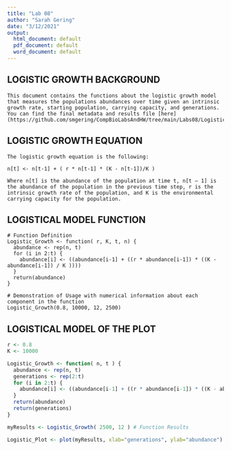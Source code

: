 ```yaml
---
title: "Lab 08"
author: "Sarah Gering"
date: "3/12/2021"
output:
  html_document: default
  pdf_document: default
  word_document: default
---
```


## LOGISTIC GROWTH BACKGROUND

```LOGISTIC

This document contains the functions about the logistic growth model that measures the populations abundances over time given an intrinsic growth rate, starting population, carrying capacity, and generations. You can find the final metadata and results file [here](https://github.com/smgering/CompBioLabsAndHW/tree/main/Labs08/LogisticGrowth.csv)

```

## LOGISTIC GROWTH EQUATION

```LOGISTIC

The logistic growth equation is the following:
  
n[t] <- n[t-1] + ( r * n[t-1] * (K - n[t-1])/K )

Where n[t] is the abundance of the population at time t, n[t – 1] is the abundance of the population in the previous time step, r is the intrinsic growth rate of the population, and K is the environmental carrying capacity for the population.

```

## LOGISTICAL MODEL FUNCTION

```LOGISTICAL

# Function Definition
Logistic_Growth <- function( r, K, t, n) {
  abundance <- rep(n, t)
  for (i in 2:t) {
    abundance[i] <- ((abundance[i-1] + ((r * abundance[i-1]) * ((K - abundance[i-1]) / K )))) 
  }
  return(abundance)
}

# Demonstration of Usage with numerical information about each component in the function
Logistic_Growth(0.8, 10000, 12, 2500) 

```

## LOGISTICAL MODEL OF THE PLOT

```r
r <- 0.8
K <- 10000

Logistic_Growth <- function( n, t ) {
  abundance <- rep(n, t)
  generations <- rep(2:t)
  for (i in 2:t) {
    abundance[i] <- ((abundance[i-1] + ((r * abundance[i-1]) * ((K - abundance[i-1]) / K )))) 
  } 
  return(abundance)
  return(generations)
}

myResults <- Logistic_Growth( 2500, 12 ) # Function Results

Logistic_Plot <- plot(myResults, xlab="generations", ylab="abundance")

```